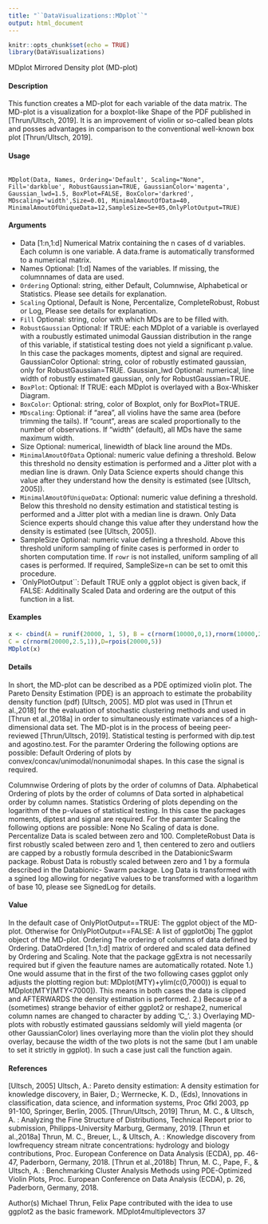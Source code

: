 ```yaml
---
title: "``DataVisualizations::MDplot``"
output: html_document
---
```



```r
knitr::opts_chunk$set(echo = TRUE)
library(DataVisualizations)
```

MDplot Mirrored Density plot (MD-plot)

#### Description

This function creates a MD-plot for each variable of the data matrix. The MD-plot is a visualization for a boxplot-like Shape of the PDF published in [Thrun/Ultsch, 2019]. It is an improvement of violin or so-called bean plots and posses advantages in comparison to the conventional well-known box plot [Thrun/Ultsch, 2019].

#### Usage

<pre><code>
MDplot(Data, Names, Ordering='Default', Scaling="None",
Fill='darkblue', RobustGaussian=TRUE, GaussianColor='magenta',
Gaussian_lwd=1.5, BoxPlot=FALSE, BoxColor='darkred',
MDscaling='width',Size=0.01, MinimalAmoutOfData=40,
MinimalAmoutOfUniqueData=12,SampleSize=5e+05,OnlyPlotOutput=TRUE)
</code></pre>

#### Arguments
* Data [1:n,1:d] Numerical Matrix containing the n cases of d variables. Each column is
one variable. A data.frame is automatically transformed to a numerical matrix.
* Names Optional: [1:d] Names of the variables. If missing, the columnnames of data are
used.
* ``Ordering`` Optional: string, either Default, Columnwise, Alphabetical or Statistics. Please see details for explanation.
* ``Scaling`` Optional, Default is None, Percentalize, CompleteRobust, Robust or Log, Please see details for explanation.
* ``Fill`` Optional: string, color with which MDs are to be filled with.
* ``RobustGaussian`` Optional: If TRUE: each MDplot of a variable is overlayed with a roubustly estimated unimodal Gaussian distribution in the range of this variable, if statistical
testing does not yield a significant p.value. In this case the packages moments, diptest and signal are required.
GaussianColor Optional: string, color of robustly estimated gaussian, only for RobustGaussian=TRUE.
Gaussian_lwd Optional: numerical, line width of robustly estimated gaussian, only for RobustGaussian=TRUE.
* ``BoxPlot``: Optional: If TRUE: each MDplot is overlayed with a Box-Whisker Diagram.
* ``BoxColor``: Optional: string, color of Boxplot, only for BoxPlot=TRUE.
* ``MDscaling``: Optional: if "area", all violins have the same area (before trimming the tails).
If "count", areas are scaled proportionally to the number of observations. If
"width" (default), all MDs have the same maximum width.
* Size Optional: numerical, linewidth of black line around the MDs.
* ``MinimalAmoutOfData`` Optional: numeric value defining a threshold. Below this threshold no density
estimation is performed and a Jitter plot with a median line is drawn. Only Data Science experts should change this value after they understand how the density is estimated (see [Ultsch, 2005]).
* ``MinimalAmoutOfUniqueData``: Optional: numeric value defining a threshold. Below this threshold no density
estimation and statistical testing is performed and a Jitter plot with a median line is drawn. Only Data Science experts should change this value after they understand how the density is estimated (see [Ultsch, 2005]).
* SampleSize Optional: numeric value defining a threshold. Above this threshold uniform
sampling of finite cases is performed in order to shorten computation time. If ``rowr`` is not installed, uniform sampling of all cases is performed. If required,
SampleSize=n can be set to omit this procedure.
* `OnlyPlotOutput``: Default TRUE only a ggplot object is given back, if FALSE: Additinally Scaled
Data and ordering are the output of this function in a list.

#### Examples
```r
x <- cbind(A = runif(20000, 1, 5), B = c(rnorm(10000,0,1),rnorm(10000,2.6,1)),
C = c(rnorm(20000,2.5,1)),D=rpois(20000,5))
MDplot(x)
```

#### Details
In short, the MD-plot can be described as a PDE optimized violin plot. The Pareto Density Estimation
(PDE) is an approach to estimate the probability density function (pdf) [Ultsch, 2005].
MD plot was used in [Thrun et al.,2018] for the evaluation of stochastic clustering methods and
used in [Thrun et al.,2018a] in order to simultaneously estimate variances of a high-dimensional
data set. The MD-plot is in the process of beeing peer-reviewed [Thrun/Ultsch, 2019].
Statistical testing is performed with dip.test and agostino.test.
For the paramter Ordering the following options are possible:
Default Ordering of plots by convex/concav/unimodal/nonunimodal shapes. In this case the signal
is required.

Columnwise Ordering of plots by the order of columns of Data.
Alphabetical Ordering of plots by the order of columns of Data sorted in alphabetical order by
column names.
Statistics Ordering of plots depending on the logarithm of the p-vlaues of statistical testing. In
this case the packages moments, diptest and signal are required.
For the paramter Scaling the following options are possible:
None No Scaling of data is done.
Percentalize Data is scaled between zero and 100.
CompleteRobust Data is first robustly scaled between zero and 1, then centered to zero and outliers
are capped by a robustly formula described in the DatabionicSwarm package.
Robust Data is robustly scaled between zero and 1 by a formula described in the Databionic-
Swarm package.
Log Data is transformed with a sgined log allowing for negative values to be transformed with a
logarithm of base 10, please see SignedLog for details.

#### Value

In the default case of OnlyPlotOutput==TRUE: The ggplot object of the MD-plot.
Otherwise for OnlyPlotOutput==FALSE: A list of
ggplotObj The ggplot object of the MD-plot.
Ordering The ordering of columns of data defined by Ordering.
DataOrdered [1:n,1:d] matrix of ordered and scaled data defined by Ordering and Scaling.
Note that the package ggExtra is not necessarily required but if given the feauture names are automatically
rotated.
Note
1.) One would assume that in the first of the two following cases ggplot only adjusts the plotting
region but:
MDplot(MTY)+ylim(c(0,7000)) is equal to MDplot(MTY[MTY<7000]).
This means in both cases the data is clipped and AFTERWARDS the density estimation is performed.
2.) Because of a (sometimes) strange behavior of either ggplot2 or reshape2, numerical column
names are changed to character by adding ’C_’.
3.) Overlaying MD-plots with robustly estimated gaussians seldomly will yield magenta (or other
GaussianColor) lines overlaying more than the violin plot they should overlay, because the width
of the two plots is not the same (but I am unable to set it strictly in ggplot). In such a case just call
the function again.

#### References

[Ultsch, 2005] Ultsch, A.: Pareto density estimation: A density estimation for knowledge discovery,
in Baier, D.; Werrnecke, K. D., (Eds), Innovations in classification, data science, and information
systems, Proc Gfkl 2003, pp 91-100, Springer, Berlin, 2005.
[Thrun/Ultsch, 2019] Thrun, M. C., & Ultsch, A. : Analyzing the Fine Structure of Distributions,
Technical Report prior to submission, Philipps-University Marburg, Germany, 2019.
[Thrun et al.,2018a] Thrun, M. C., Breuer, L., & Ultsch, A. : Knowledge discovery from lowfrequency
stream nitrate concentrations: hydrology and biology contributions, Proc. European
Conference on Data Analysis (ECDA), pp. 46-47, Paderborn, Germany, 2018.
[Thrun et al.,2018b] Thrun, M. C., Pape, F., & Ultsch, A. : Benchmarking Cluster Analysis Methods
using PDE-Optimized Violin Plots, Proc. European Conference on Data Analysis (ECDA), p. 26,
Paderborn, Germany, 2018.

Author(s)
Michael Thrun, Felix Pape contributed with the idea to use ggplot2 as the basic framework.
MDplot4multiplevectors 37
